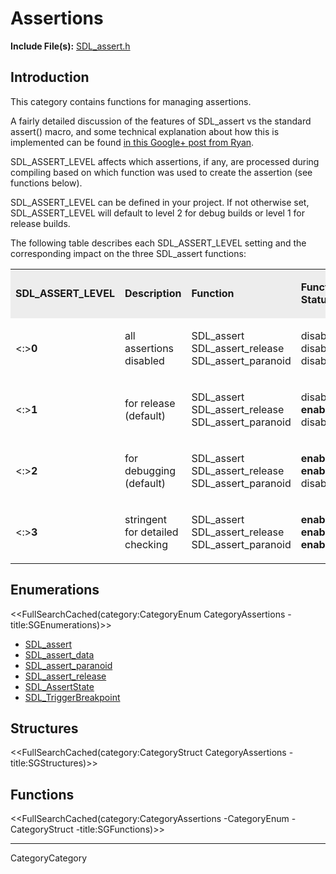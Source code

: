 = Assertions =

'''Include File(s):''' [https://github.com/libsdl-org/SDL/blob/SDL2/include/SDL_assert.h SDL_assert.h]


== Introduction ==
This category contains functions for managing assertions.

A fairly detailed discussion of the features of SDL_assert vs the standard assert() macro, and some technical explanation about how this is implemented can be found [http://web.archive.org/web/20190322035412/https://plus.google.com/103391075724026391227/posts/KzV6sLdALX7 in this Google+ post from Ryan].

SDL_ASSERT_LEVEL affects which assertions, if any, are processed during compiling based on which function was used to create the assertion (see functions below).

SDL_ASSERT_LEVEL can be defined in your project.  If not otherwise set, SDL_ASSERT_LEVEL will default to level 2 for debug builds or level 1 for release builds.  

The following table describes each SDL_ASSERT_LEVEL setting and the corresponding impact on the three SDL_assert functions:

<table>
<tr style="background-color:#EDEDED;">
<td>'''SDL_ASSERT_LEVEL'''</td>
<td>'''Description'''</td>
<td>'''Function'''</td>
<td>'''Function Status'''</td>
<tr>
</tr>
<td><:>'''0'''</td>
<td>all assertions disabled</td>
<td>SDL_assert<br/>SDL_assert_release<br/>SDL_assert_paranoid</td>
<td>disabled<br/>disabled<br/>disabled</td>
<tr>
</tr>
<td><:>'''1'''</td>
<td>for release (default)</td>
<td>SDL_assert<br/>SDL_assert_release<br/>SDL_assert_paranoid</td>
<td>disabled<br/>'''enabled'''<br/>disabled</td>
<tr>
</tr>
<td><:>'''2'''</td>
<td>for debugging (default)</td>
<td>SDL_assert<br/>SDL_assert_release<br/>SDL_assert_paranoid</td>
<td>'''enabled'''<br/>'''enabled'''<br/>disabled</td>
<tr>
</tr>
<td><:>'''3'''</td>
<td>stringent for detailed checking</td>
<td>SDL_assert<br/>SDL_assert_release<br/>SDL_assert_paranoid</td>
<td>'''enabled'''<br/>'''enabled'''<br/>'''enabled'''</td>
</tr>
</table>


== Enumerations ==
<<FullSearchCached(category:CategoryEnum CategoryAssertions -title:SGEnumerations)>>

<!-- BEGIN CATEGORY LIST -->
* [[SDL_assert]]
* [[SDL_assert_data]]
* [[SDL_assert_paranoid]]
* [[SDL_assert_release]]
* [[SDL_AssertState]]
* [[SDL_TriggerBreakpoint]]
<!-- END CATEGORY LIST -->
== Structures ==
<<FullSearchCached(category:CategoryStruct CategoryAssertions -title:SGStructures)>>

== Functions ==
<<FullSearchCached(category:CategoryAssertions -CategoryEnum -CategoryStruct -title:SGFunctions)>>


----
CategoryCategory
